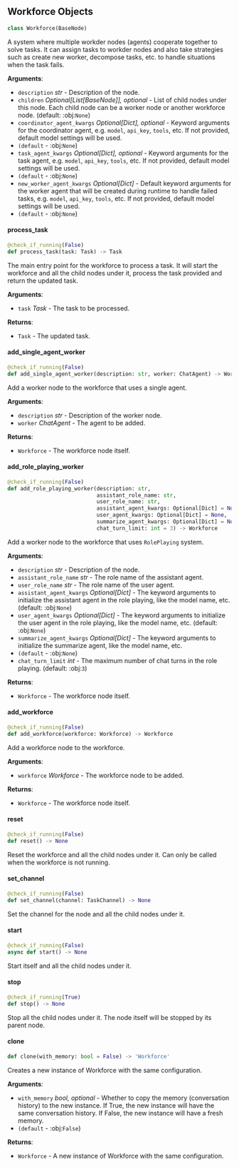 <a id="camel.societies.workforce.workforce"></a>

<a id="camel.societies.workforce.workforce.Workforce"></a>

## Workforce Objects

```python
class Workforce(BaseNode)
```

A system where multiple workder nodes (agents) cooperate together
to solve tasks. It can assign tasks to workder nodes and also take
strategies such as create new worker, decompose tasks, etc. to handle
situations when the task fails.

**Arguments**:

- `description` _str_ - Description of the node.
- `children` _Optional[List[BaseNode]], optional_ - List of child nodes
  under this node. Each child node can be a worker node or
  another workforce node. (default: :obj:`None`)
- `coordinator_agent_kwargs` _Optional[Dict], optional_ - Keyword
  arguments for the coordinator agent, e.g. `model`, `api_key`,
  `tools`, etc. If not provided, default model settings will be used.
- `(default` - :obj:`None`)
- `task_agent_kwargs` _Optional[Dict], optional_ - Keyword arguments for
  the task agent, e.g. `model`, `api_key`, `tools`, etc.
  If not provided, default model settings will be used.
- `(default` - :obj:`None`)
- `new_worker_agent_kwargs` _Optional[Dict]_ - Default keyword arguments
  for the worker agent that will be created during runtime to
  handle failed tasks, e.g. `model`, `api_key`, `tools`, etc.
  If not provided, default model settings will be used.
- `(default` - :obj:`None`)

<a id="camel.societies.workforce.workforce.Workforce.process_task"></a>

#### process\_task

```python
@check_if_running(False)
def process_task(task: Task) -> Task
```

The main entry point for the workforce to process a task. It will
start the workforce and all the child nodes under it, process the
task provided and return the updated task.

**Arguments**:

- `task` _Task_ - The task to be processed.
  

**Returns**:

- `Task` - The updated task.

<a id="camel.societies.workforce.workforce.Workforce.add_single_agent_worker"></a>

#### add\_single\_agent\_worker

```python
@check_if_running(False)
def add_single_agent_worker(description: str, worker: ChatAgent) -> Workforce
```

Add a worker node to the workforce that uses a single agent.

**Arguments**:

- `description` _str_ - Description of the worker node.
- `worker` _ChatAgent_ - The agent to be added.
  

**Returns**:

- `Workforce` - The workforce node itself.

<a id="camel.societies.workforce.workforce.Workforce.add_role_playing_worker"></a>

#### add\_role\_playing\_worker

```python
@check_if_running(False)
def add_role_playing_worker(description: str,
                            assistant_role_name: str,
                            user_role_name: str,
                            assistant_agent_kwargs: Optional[Dict] = None,
                            user_agent_kwargs: Optional[Dict] = None,
                            summarize_agent_kwargs: Optional[Dict] = None,
                            chat_turn_limit: int = 3) -> Workforce
```

Add a worker node to the workforce that uses `RolePlaying` system.

**Arguments**:

- `description` _str_ - Description of the node.
- `assistant_role_name` _str_ - The role name of the assistant agent.
- `user_role_name` _str_ - The role name of the user agent.
- `assistant_agent_kwargs` _Optional[Dict]_ - The keyword arguments to
  initialize the assistant agent in the role playing, like the
  model name, etc. (default: :obj:`None`)
- `user_agent_kwargs` _Optional[Dict]_ - The keyword arguments to
  initialize the user agent in the role playing, like the
  model name, etc. (default: :obj:`None`)
- `summarize_agent_kwargs` _Optional[Dict]_ - The keyword arguments to
  initialize the summarize agent, like the model name, etc.
- `(default` - :obj:`None`)
- `chat_turn_limit` _int_ - The maximum number of chat turns in the
  role playing. (default: :obj:`3`)
  

**Returns**:

- `Workforce` - The workforce node itself.

<a id="camel.societies.workforce.workforce.Workforce.add_workforce"></a>

#### add\_workforce

```python
@check_if_running(False)
def add_workforce(workforce: Workforce) -> Workforce
```

Add a workforce node to the workforce.

**Arguments**:

- `workforce` _Workforce_ - The workforce node to be added.
  

**Returns**:

- `Workforce` - The workforce node itself.

<a id="camel.societies.workforce.workforce.Workforce.reset"></a>

#### reset

```python
@check_if_running(False)
def reset() -> None
```

Reset the workforce and all the child nodes under it. Can only
be called when the workforce is not running.

<a id="camel.societies.workforce.workforce.Workforce.set_channel"></a>

#### set\_channel

```python
@check_if_running(False)
def set_channel(channel: TaskChannel) -> None
```

Set the channel for the node and all the child nodes under it.

<a id="camel.societies.workforce.workforce.Workforce.start"></a>

#### start

```python
@check_if_running(False)
async def start() -> None
```

Start itself and all the child nodes under it.

<a id="camel.societies.workforce.workforce.Workforce.stop"></a>

#### stop

```python
@check_if_running(True)
def stop() -> None
```

Stop all the child nodes under it. The node itself will be stopped
by its parent node.

<a id="camel.societies.workforce.workforce.Workforce.clone"></a>

#### clone

```python
def clone(with_memory: bool = False) -> 'Workforce'
```

Creates a new instance of Workforce with the same configuration.

**Arguments**:

- `with_memory` _bool, optional_ - Whether to copy the memory
  (conversation history) to the new instance. If True, the new
  instance will have the same conversation history. If False,
  the new instance will have a fresh memory.
- `(default` - :obj:`False`)
  

**Returns**:

- `Workforce` - A new instance of Workforce with the same configuration.

